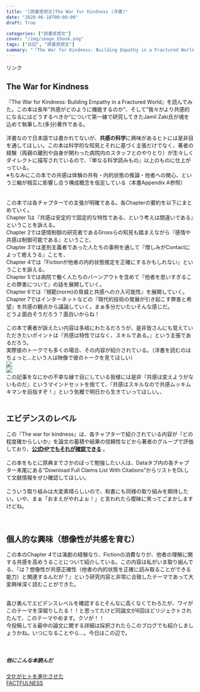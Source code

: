 ```yaml
---
title: "[読書感想文]The War for Kindness (洋書)"
date: "2020-06-18T00:00:00"
draft: True

categories: ["読書感想文"]
cover: "/img/image_Ebook.png"
tags: ["日記", "読書感想文"]
summary: "「The War for Kindness: Building Empathy in a Fractured World」を読みました"
---
```


<!-- START MoshimoAffiliateEasyLink -->
<script type="text/javascript">
(function(b,c,f,g,a,d,e){b.MoshimoAffiliateObject=a;
b[a]=b[a]||function(){arguments.currentScript=c.currentScript
||c.scripts[c.scripts.length-2];(b[a].q=b[a].q||[]).push(arguments)};
c.getElementById(a)||(d=c.createElement(f),d.src=g,
d.id=a,e=c.getElementsByTagName("body")[0],e.appendChild(d))})
(window,document,"script","//dn.msmstatic.com/site/cardlink/bundle.js","msmaflink");
msmaflink({"n":"The War for Kindness: Building Empathy in a Fractured World (English Edition)","b":"","t":"","d":"https:\/\/m.media-amazon.com","c_p":"","p":["\/images\/I\/516l2gjCsyL.jpg"],"u":{"u":"https:\/\/www.amazon.co.jp\/dp\/B07K23G92Y","t":"amazon","r_v":""},"aid":{"amazon":"1842760","rakuten":"1824263","yahoo":"1845435"},"eid":"esMiF","s":"s"});
</script>
<div id="msmaflink-esMiF">リンク</div>
<!-- MoshimoAffiliateEasyLink END -->
  
## The War for Kindness
  『The War for Kindness: Building Empathy in a Fractured World』を読んでみた。この本は長年”共感がどのように機能するのか”、そして”我々がより共感的になるにはどうするべきか”について第一線で研究してきたJamil Zaki氏が魂を込めて執筆した(多分)著作である。<br>
  <br>
  洋書なので日本語では書かれてないが、**共感の科学**に興味があるヒトには是非目を通してほしい。この本は科学的な知見とそれに基づく主張だけでなく、著者の経験（両親の離別や自身が関わった病院内のスタッフとのやりとり）が生々しくダイレクトに描写されているので、『単なる科学読みもの』以上のものに仕上がっている。
  <br>
  ※ちなみにこの本での共感は体験の共有・内的状態の推論・他者への関心、という三軸が相互に影響し合う構成概念を仮定している（本書Appendix A参照）<br>
  <br>
  <br>
  この本では各チャプターでの主張が明確である。各Chapterの要約を以下にまとめていく。<br>
  Chapter 1は『共感は安定的で固定的な特性である、という考えは間違いである』ということを訴える。<br>
  Chapter 2では感情制御の研究者であるGrossらの知見も踏まえながら『感情や共感は制御可能である』ということ、<br>
  Chapter 3では差別主義者であった人たちの事例を通して『憎しみがContactによって癒えうる』ことを、<br>
  Chapter 4では『Fictionが他者の内的状態推定を正確にするかもしれない』ということを訴える。<br>
  Chapter 5では病院で働く人たちのバーンアウトを含めて『他者を思いすぎることの弊害について』の話を展開していく。<br>
  Chapter 6では『規範(norm)の脅威と共感への介入可能性』を展開していく。<br>
  Chapter 7ではインターネットなどの『現代的技術の発展が引き起こす弊害と希望』を共感の観点から議論していく。まぁ多分だいたいそんな感じだ。<br>
  どうよ面白そうだろう？面白いからね！<br>
  <br>
  この本で著者が訴えたい内容は多岐にわたるだろうが、是非皆さんにも覚えていただきたいポイントは『共感は特性ではなく、スキルである。』という主張であるだろう。<br>
  実際彼のトークでも多くの場合、その内容が紹介されている。（洋書を読むのはちょっと…という人は映像で彼のトークを見てほしい）<br>
  [![](https://img.youtube.com/vi/nQwlAWG4ZkI/0.jpg)](https://www.youtube.com/watch?v=nQwlAWG4ZkI)<br>
  [![](https://img.youtube.com/vi/-DspKSYxYDM/0.jpg)](https://www.youtube.com/watch?v=-DspKSYxYDM)<br>
  この記事をなにかの不幸な縁で目にしている皆様には是非『共感は変えようがないものだ』というマインドセットを捨てて、『共感はスキルなので共感ムッキムキマンを目指すぞ！』という気概で明日から生きていってほしい。、<br>
  <br>
  
## エビデンスのレベル
  
  この『The war for kindness』は、各チャプターで紹介されている内容が『どの程度確からしいか』を論文の蓄積や結果の信頼性などから著者のグループで評価しており、**[公式HPでもそれが確認できる](https://www.warforkindness.com/)** 。<br><br>
  この本をもとに原典までさかのぼって勉強したい人は、Dataタブ内の各チャプター末尾にある”Download Full Claims List With Citations”からリストをDLして文献情報をぜひ確認してほしい。<br><br>
こういう取り組みは大変素晴らしいので、和書にも同様の取り組みを期待したい。いや、まぁ「おまえがやれよぉ！」と言われたら曖昧に笑ってごまかしますけどね。<br>
<br>
<br>
  
## 個人的な興味（想像性が共感を育む）
  
  この本のChapter 4では演劇の経験なり、Fictionの消費なりが、他者の理解に関する共感を高めうることについて紹介している。この内容は私がいま取り組んでる、『は？想像性が共感正確性（他者の内的状態を正確に読み取ることができる能力）と関連するんだが？』という研究内容と非常に合致したテーマであって大変興味深く読むことができた。<br><br>
  
  喜び勇んでエビデンスレベルを確認するとそんなに高くなくてわろたが、ワイがこのテーマを深堀りしたる！！と思ってたけど同論文が6回ほどリジェクトされたんで、このテーマやめます。クソが！！<br>
  今投稿してる最中の論文に関する詳細は採択されたらこのブログでも紹介しましょうかね。いつになることやら…。今日はこの辺で。
<br><br><br>

##### 他にこんな本読んだ
 [文化がヒトを進化させた](https://susishushi.github.io/my_blog/post/cul_evo/)
  <br>
[FACTFULNESS](https://susishushi.github.io/my_blog/post/factful/)